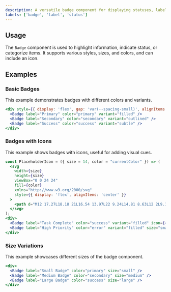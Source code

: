 ```yaml
---
description: A versatile badge component for displaying statuses, labels, or categories.
labels: ['badge', 'label', 'status']
---
```


## Usage

The `Badge` component is used to highlight information, indicate status, or categorize items. It supports various styles, sizes, and colors, and can include an icon.

## Examples

### Basic Badges

This example demonstrates badges with different colors and variants.

```jsx
<div style={{ display: 'flex', gap: 'var(--spacing-small)', alignItems: 'center' }}>
  <Badge label="Primary" color="primary" variant="filled" />
  <Badge label="Secondary" color="secondary" variant="outlined" />
  <Badge label="Success" color="success" variant="subtle" />
</div>
```
### Badges with Icons
This example shows badges with icons, useful for adding visual cues.
```jsx
const PlaceholderIcon = ({ size = 14, color = "currentColor" }) => (
  <svg 
    width={size} 
    height={size} 
    viewBox="0 0 24 24" 
    fill={color} 
    xmlns="http://www.w3.org/2000/svg"
    style={{ display: 'flex', alignItems: 'center' }}
  >
    <path d="M12 17.27L18.18 21L16.54 13.97L22 9.24L14.81 8.63L12 2L9.19 8.63L2 9.24L7.46 13.97L5.82 21L12 17.27Z"/>
  </svg>
);
<div>
  <Badge label="Task Complete" color="success" variant="filled" icon={<PlaceholderIcon />} />
  <Badge label="High Priority" color="error" variant="filled" size="small" icon={<PlaceholderIcon />} />
</div>
```
### Size Variations
This example showcases different sizes of the badge component.
```jsx
<div>
  <Badge label="Small Badge" color="primary" size="small" />
  <Badge label="Medium Badge" color="secondary" size="medium" />
  <Badge label="Large Badge" color="success" size="large" />
</div>
